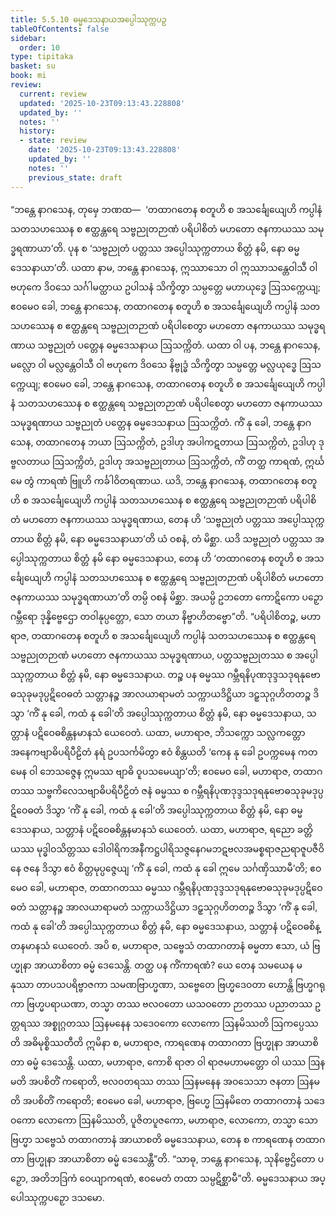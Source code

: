 ```yaml
---
title: 5.5.10 ဓမ္မဒေသနာယအပ္ပေါဿုက္ကပဉှ
tableOfContents: false
sidebar:
  order: 10
type: tipitaka
basket: su
book: mi
review:
  current: review
  updated: '2025-10-23T09:13:43.228808'
  updated_by: ''
  notes: ''
  history:
  - state: review
    date: '2025-10-23T09:13:43.228808'
    updated_by: ''
    notes: ''
    previous_state: draft
---
```



<ReviewStatus review={frontmatter.review} showDetails={true} />

<HypothesisAnnotation frontmatter={frontmatter} />

<DynamicBreadcrumb />

<Division number="169" book="mi" e="ch" v="28">

<Paragraph number="1033" book="mi">
“ဘန္တေ နာဂသေန, တုမှေ ဘဏထ—  ‘တထာဂတေန စတူဟိ စ အသင်္ချေယျေဟိ ကပ္ပါနံ သတသဟဿေန စ ဧတ္ထန္တရေ သဗ္ဗညုတဉာဏံ ပရိပါစိတံ မဟတော ဇနကာယဿ သမုဒ္ဓရဏာယာ’တိ. ပုန စ ‘သဗ္ဗညုတံ ပတ္တဿ အပ္ပေါဿုက္ကတာယ စိတ္တံ နမိ, နော ဓမ္မဒေသနာယာ’တိ.
</Paragraph>

<Paragraph number="1034" book="mi">
ယထာ နာမ, ဘန္တေ နာဂသေန, ဣဿာသော ဝါ ဣဿာသန္တေဝါသီ ဝါ ဗဟုကေ ဒိဝသေ သင်္ဂါမတ္ထာယ ဥပါသနံ သိက္ခိတွာ သမ္ပတ္တေ မဟာယုဒ္ဓေ ဩသက္ကေယျ; ဧဝမေဝ ခေါ, ဘန္တေ နာဂသေန, တထာဂတေန စတူဟိ စ အသင်္ချေယျေဟိ ကပ္ပါနံ သတသဟဿေန စ ဧတ္ထန္တရေ သဗ္ဗညုတဉာဏံ ပရိပါစေတွာ မဟတော ဇနကာယဿ သမုဒ္ဓရဏာယ သဗ္ဗညုတံ ပတ္တေန ဓမ္မဒေသနာယ ဩသက္ကိတံ.
</Paragraph>

<Paragraph number="1035" book="mi">
ယထာ ဝါ ပန, ဘန္တေ နာဂသေန, မလ္လော ဝါ မလ္လန္တေဝါသီ ဝါ ဗဟုကေ ဒိဝသေ နိဗ္ဗုဒ္ဓံ သိက္ခိတွာ သမ္ပတ္တေ မလ္လယုဒ္ဓေ ဩသက္ကေယျ; ဧဝမေဝ ခေါ, ဘန္တေ နာဂသေန, တထာဂတေန စတူဟိ စ အသင်္ချေယျေဟိ ကပ္ပါနံ သတသဟဿေန စ ဧတ္ထန္တရေ သဗ္ဗညုတဉာဏံ ပရိပါစေတွာ မဟတော ဇနကာယဿ သမုဒ္ဓရဏာယ သဗ္ဗညုတံ ပတ္တေန ဓမ္မဒေသနာယ ဩသက္ကိတံ.
</Paragraph>

<Paragraph number="1036" book="mi">
ကိံ နု ခေါ, ဘန္တေ နာဂသေန, တထာဂတေန ဘယာ ဩသက္ကိတံ, ဥဒါဟု အပါကဋတာယ ဩသက္ကိတံ, ဥဒါဟု ဒုဗ္ဗလတာယ ဩသက္ကိတံ, ဥဒါဟု အသဗ္ဗညုတာယ ဩသက္ကိတံ, ကိံ တတ္ထ ကာရဏံ, ဣင်္ဃ မေ တွံ ကာရဏံ ဗြူဟိ ကင်္ခါဝိတရဏာယ. ယဒိ, ဘန္တေ နာဂသေန, တထာဂတေန စတူဟိ စ အသင်္ချေယျေဟိ ကပ္ပါနံ သတသဟဿေန စ ဧတ္ထန္တရေ သဗ္ဗညုတဉာဏံ ပရိပါစိတံ မဟတော ဇနကာယဿ သမုဒ္ဓရဏာယ, တေန ဟိ ‘သဗ္ဗညုတံ ပတ္တဿ အပ္ပေါဿုက္ကတာယ စိတ္တံ နမိ, နော ဓမ္မဒေသနာယာ’တိ ယံ ဝစနံ, တံ မိစ္ဆာ. ယဒိ သဗ္ဗညုတံ ပတ္တဿ အပ္ပေါဿုက္ကတာယ စိတ္တံ နမိ နော ဓမ္မဒေသနာယ, တေန ဟိ ‘တထာဂတေန စတူဟိ စ အသင်္ချေယျေဟိ ကပ္ပါနံ သတသဟဿေန စ ဧတ္ထန္တရေ သဗ္ဗညုတဉာဏံ ပရိပါစိတံ မဟတော ဇနကာယဿ သမုဒ္ဓရဏာယာ’တိ တမ္ပိ ဝစနံ မိစ္ဆာ. အယမ္ပိ ဥဘတော ကောဋိကော ပဉှော ဂမ္ဘီရော ဒုန္နိဗ္ဗေဌော တဝါနုပ္ပတ္တော, သော တယာ နိဗ္ဗာဟိတဗ္ဗော”တိ.
</Paragraph>

<Paragraph number="1037" book="mi">
“ပရိပါစိတဉ္စ, မဟာရာဇ, တထာဂတေန စတူဟိ စ အသင်္ချေယျေဟိ ကပ္ပါနံ သတသဟဿေန စ ဧတ္ထန္တရေ သဗ္ဗညုတဉာဏံ မဟတော ဇနကာယဿ သမုဒ္ဓရဏာယ, ပတ္တသဗ္ဗညုတဿ စ အပ္ပေါဿုက္ကတာယ စိတ္တံ နမိ, နော ဓမ္မဒေသနာယ. တဉ္စ ပန ဓမ္မဿ ဂမ္ဘီရနိပုဏဒုဒ္ဒသဒုရနုဗောဓသုခုမဒုပ္ပဋိဝေဓတံ သတ္တာနဉ္စ အာလယာရာမတံ သက္ကာယဒိဋ္ဌိယာ ဒဠှသုဂ္ဂဟိတတဉ္စ ဒိသွာ ‘ကိံ နု ခေါ, ကထံ နု ခေါ’တိ အပ္ပေါဿုက္ကတာယ စိတ္တံ နမိ, နော ဓမ္မဒေသနာယ, သတ္တာနံ ပဋိဝေဓစိန္တနမာနသံ ယေဝေတံ.
</Paragraph>

<Paragraph number="1038" book="mi">
ယထာ, မဟာရာဇ, ဘိသက္ကော သလ္လကတ္တော အနေကဗျာဓိပရိပီဠိတံ နရံ ဥပသင်္ကမိတွာ ဧဝံ စိန္တယတိ ‘ကေန နု ခေါ ဥပက္ကမေန ကတမေန ဝါ ဘေသဇ္ဇေန ဣမဿ ဗျာဓိ ဝူပသမေယျာ’တိ; ဧဝမေဝ ခေါ, မဟာရာဇ, တထာဂတဿ သဗ္ဗကိလေသဗျာဓိပရိပီဠိတံ ဇနံ ဓမ္မဿ စ ဂမ္ဘီရနိပုဏဒုဒ္ဒသဒုရနုဗောဓသုခုမဒုပ္ပဋိဝေဓတံ ဒိသွာ ‘ကိံ နု ခေါ, ကထံ နု ခေါ’တိ အပ္ပေါဿုက္ကတာယ စိတ္တံ နမိ, နော ဓမ္မဒေသနာယ, သတ္တာနံ ပဋိဝေဓစိန္တနမာနသံ ယေဝေတံ.
</Paragraph>

<Paragraph number="1039" book="mi">
ယထာ, မဟာရာဇ, ရညော ခတ္တိယဿ မုဒ္ဓါဝသိတ္တဿ ဒေါဝါရိကအနီကဋ္ဌပါရိသဇ္ဇနေဂမဘဋဗလအမစ္စရာဇညရာဇူပဇီဝိနေ ဇနေ ဒိသွာ ဧဝံ စိတ္တမုပ္ပဇ္ဇေယျ ‘ကိံ နု ခေါ, ကထံ နု ခေါ ဣမေ သင်္ဂဏှိဿာမီ’တိ; ဧဝမေဝ ခေါ, မဟာရာဇ, တထာဂတဿ ဓမ္မဿ ဂမ္ဘီရနိပုဏဒုဒ္ဒသဒုရနုဗောဓသုခုမဒုပ္ပဋိဝေဓတံ သတ္တာနဉ္စ အာလယာရာမတံ သက္ကာယဒိဋ္ဌိယာ ဒဠှသုဂ္ဂဟိတတဉ္စ ဒိသွာ ‘ကိံ နု ခေါ, ကထံ နု ခေါ’တိ အပ္ပေါဿုက္ကတာယ စိတ္တံ နမိ, နော ဓမ္မဒေသနာယ, သတ္တာနံ ပဋိဝေဓစိန္တနမာနသံ ယေဝေတံ.
</Paragraph>

<Paragraph number="1040" book="mi">
အပိ စ, မဟာရာဇ, သဗ္ဗေသံ တထာဂတာနံ ဓမ္မတာ ဧသာ, ယံ ဗြဟ္မုနာ အာယာစိတာ ဓမ္မံ ဒေသေန္တိ. တတ္ထ ပန ကိံကာရဏံ? ယေ တေန သမယေန မနုဿာ တာပသပရိဗ္ဗာဇကာ သမဏဗြာဟ္မဏာ, သဗ္ဗေတေ ဗြဟ္မဒေဝတာ ဟောန္တိ ဗြဟ္မဂရုကာ ဗြဟ္မပရာယဏာ, တသ္မာ တဿ ဗလဝတော ယသဝတော ဉာတဿ ပညာတဿ ဥတ္တရဿ အစ္စုဂ္ဂတဿ ဩနမနေန သဒေဝကော လောကော ဩနမိဿတိ ဩကပ္ပေဿတိ အဓိမုစ္စိဿတီတိ ဣမိနာ စ, မဟာရာဇ, ကာရဏေန တထာဂတာ ဗြဟ္မုနာ အာယာစိတာ ဓမ္မံ ဒေသေန္တိ.
</Paragraph>

<Paragraph number="1041" book="mi">
ယထာ, မဟာရာဇ, ကောစိ ရာဇာ ဝါ ရာဇမဟာမတ္တော ဝါ ယဿ ဩနမတိ အပစိတိံ ကရောတိ, ဗလဝတရဿ တဿ ဩနမနေန အဝသေသာ ဇနတာ ဩနမတိ အပစိတိံ ကရောတိ; ဧဝမေဝ ခေါ, မဟာရာဇ, ဗြဟ္မေ ဩနမိတေ တထာဂတာနံ သဒေဝကော လောကော ဩနမိဿတိ, ပူဇိတပူဇကော, မဟာရာဇ, လောကော, တသ္မာ သော ဗြဟ္မာ သဗ္ဗေသံ တထာဂတာနံ အာယာစတိ ဓမ္မဒေသနာယ, တေန စ ကာရဏေန တထာဂတာ ဗြဟ္မုနာ အာယာစိတာ ဓမ္မံ ဒေသေန္တီ”တိ. “သာဓု, ဘန္တေ နာဂသေန, သုနိဗ္ဗေဌိတော ပဉှော, အတိဘဒြကံ ဝေယျာကရဏံ, ဧဝမေတံ တထာ သမ္ပဋိစ္ဆာမီ”တိ.

</Paragraph>
</Division>

<Paragraph number="1042" type="center" book="mi">
ဓမ္မဒေသနာယ အပ္ပေါဿုက္ကပဉှော ဒသမော.
</Paragraph>